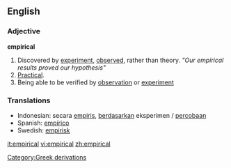==English==
=== Adjective ===

'''empirical'''

# Discovered by [[experiment]], [[observed]], rather than theory. ''"Our empirical results proved our hypothesis"''
# [[Practical]].
# Being able to be verified by [[observation]] or [[experiment]]

=== Translations ===
*Indonesian: secara [[empiris]], [[dasar|berdasarkan]] eksperimen / [[coba|percobaan]]
*Spanish: [[empírico]]
*Swedish: [[empirisk]]

[[Category:Greek derivations]]

[[it:empirical]]
[[vi:empirical]]
[[zh:empirical]]